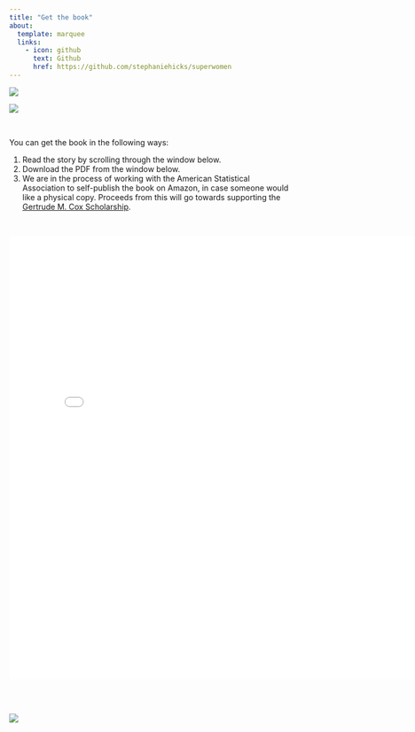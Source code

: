 ```yaml
---
title: "Get the book"
about:
  template: marquee
  links:
    - icon: github
      text: Github
      href: https://github.com/stephaniehicks/superwomen
---
```


::: {layout-ncol=2}
![](img/get-book-1.png)

![](img/get-book-2.jpeg)
:::

<br>

You can get the book in the following ways: 

1. Read the story by scrolling through the window below.
2. Download the PDF from the window below.
3. We are in the process of working with the American Statistical Association to self-publish the book on Amazon, in case someone would like a physical copy. Proceeds from this will go towards supporting the [Gertrude M. Cox Scholarship](https://www.amstat.org/your-career/awards/gertrude-m-cox-scholarship).

<br>

<embed src="img/book-super-women-v2.pdf" type="application/pdf" width="800" height="800">

<br>
<br>


:::{.column-page}
![](img/banner.jpeg)
:::
